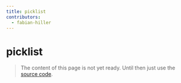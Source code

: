 ```yaml
---
title: picklist
contributors:
  - fabian-hiller
---
```


# picklist

> The content of this page is not yet ready. Until then just use the [source code](https://github.com/fabian-hiller/valibot/blob/main/library/src/schemas/picklist/picklist.ts).
